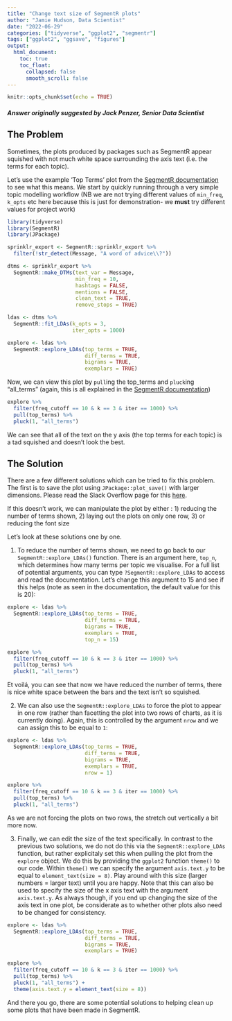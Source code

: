 ```yaml
---
title: "Change text size of SegmentR plots"
author: "Jamie Hudson, Data Scientist"
date: "2022-06-29"
categories: ["tidyverse", "ggplot2", "segmentr"]
tags: ["ggplot2", "ggsave", "figures"]
output:
  html_document:
    toc: true
    toc_float:
      collapsed: false
      smooth_scroll: false
---
```


```r
knitr::opts_chunk$set(echo = TRUE)
```

#### *Answer originally suggested by Jack Penzer, Senior Data Scientist*

## The Problem

Sometimes, the plots produced by packages such as SegmentR appear squished with not much white space surrounding the axis text (i.e. the terms for each topic).

Let's use the example 'Top Terms' plot from the [SegmentR documentation](https://avery-island.github.io/SegmentR/articles/1_topic_modelling.html) to see what this means. We start by quickly running through a very simple topic modelling workflow (NB we are not trying different values of `min_freq`, `k_opts` etc here because this is just for demonstration- we **must** try different values for project work)

```r
library(tidyverse)
library(SegmentR)
library(JPackage)
```


```r
sprinklr_export <- SegmentR::sprinklr_export %>%
  filter(!str_detect(Message, "A word of advice\\?"))

dtms <- sprinklr_export %>%
  SegmentR::make_DTMs(text_var = Message,
                      min_freq = 10,
                      hashtags = FALSE,
                      mentions = FALSE,
                      clean_text = TRUE,
                      remove_stops = TRUE)

ldas <- dtms %>%
  SegmentR::fit_LDAs(k_opts = 3,
                     iter_opts = 1000)

explore <- ldas %>%
  SegmentR::explore_LDAs(top_terms = TRUE,
                         diff_terms = TRUE,
                         bigrams = TRUE,
                         exemplars = TRUE)
```

Now, we can view this plot by `pull`ing the top_terms and `pluck`ing "all_terms" (again, this is all explained in the [SegmentR documentation](https://avery-island.github.io/SegmentR/articles/1_topic_modelling.html))

```r
explore %>%
  filter(freq_cutoff == 10 & k == 3 & iter == 1000) %>%
  pull(top_terms) %>%
  pluck(1, "all_terms")
```

We can see that all of the text on the y axis (the top terms for each topic) is a tad squished and doesn't look the best.

## The Solution

There are a few different solutions which can be tried to fix this problem. The first is to save the plot using `JPackage::plot_save()` with larger dimensions. Please read the Slack Overflow page for this [here](https://slack-overflow-help.netlify.app/post/2023-01-13-ggsave/ggsave/).

If this doesn't work, we can manipulate the plot by either :
  1) reducing the number of terms shown, 
  2) laying out the plots on only one row,
  3) or reducing the font size

Let's look at these solutions one by one.

1) To reduce the number of terms shown, we need to go back to our `SegmentR::explore_LDAs()` function. There is an argument here, `top_n`, which determines how many terms per topic we visualise. For a full list of potential arguments, you can type `?SegmentR::explore_LDAs` to access and read the documentation. Let's change this argument to 15 and see if this helps (note as seen in the documentation, the default value for this is 20):

```r
explore <- ldas %>%
  SegmentR::explore_LDAs(top_terms = TRUE,
                         diff_terms = TRUE,
                         bigrams = TRUE,
                         exemplars = TRUE,
                         top_n = 15)

explore %>%
  filter(freq_cutoff == 10 & k == 3 & iter == 1000) %>%
  pull(top_terms) %>%
  pluck(1, "all_terms")
```

Et voilá, you can see that now we have reduced the number of terms, there is nice white space between the bars and the text isn't so squished. 

2) We can also use the `SegmentR::explore_LDAs` to force the plot to appear in one row (rather than facetting the plot into two rows of charts, as it is currently doing). Again, this is controlled by the argument `nrow` and we can assign this to be equal to `1`:

```r
explore <- ldas %>%
  SegmentR::explore_LDAs(top_terms = TRUE,
                         diff_terms = TRUE,
                         bigrams = TRUE,
                         exemplars = TRUE,
                         nrow = 1)

explore %>%
  filter(freq_cutoff == 10 & k == 3 & iter == 1000) %>%
  pull(top_terms) %>%
  pluck(1, "all_terms")
```

As we are not forcing the plots on two rows, the stretch out vertically a bit more now.

3) Finally, we can edit the size of the text specifically. In contrast to the previous two solutions, we do not do this via the `SegmentR::explore_LDAs` function, but rather explicitaly set this when pulling the plot from the `explore` object. We do this by providing the `ggplot2` function `theme()` to our code. Within `theme()` we can specify the argument `axis.text.y` to be equal to `element_text(size = 8)`. Play around with this size (larger numbers = larger text) until you are happy. Note that this can also be used to specify the size of the x axis text with the argument `axis.text.y`. As always though, if you end up changing the size of the axis text in one plot, be considerate as to whether other plots also need to be changed for consistency. 


```r
explore <- ldas %>%
  SegmentR::explore_LDAs(top_terms = TRUE,
                         diff_terms = TRUE,
                         bigrams = TRUE,
                         exemplars = TRUE)

explore %>%
  filter(freq_cutoff == 10 & k == 3 & iter == 1000) %>%
  pull(top_terms) %>%
  pluck(1, "all_terms") +
  theme(axis.text.y = element_text(size = 8))
```

And there you go, there are some potential solutions to helping clean up some plots that have been made in SegmentR.
